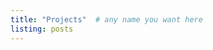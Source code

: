 ```yaml
---
title: "Projects"  # any name you want here
listing: posts
---
```


<!-- posts appear in alpha/numeric order based on folder name (i.e., date) -->